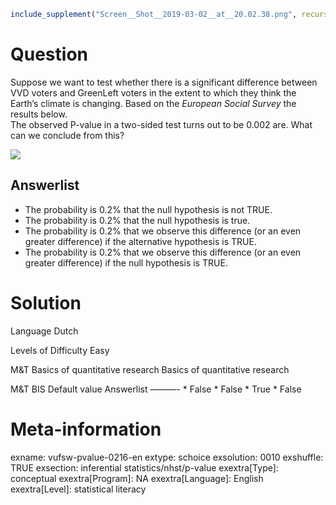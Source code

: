 ```r
include_supplement("Screen__Shot__2019-03-02__at__20.02.38.png", recursive = TRUE)
```

Question
========
Suppose we want to test whether there is a significant difference between VVD voters and GreenLeft voters in the extent to which they think the Earth's climate is changing. Based on the *European Social Survey* the results below.  
The observed P-value in a two-sided test turns out to be 0.002 are. What can we conclude from this?   
  
![](Screen__Shot__2019-03-02__at__20.02.38.png)

Answerlist
----------
* The probability is 0.2% that the null hypothesis is not TRUE.
* The probability is 0.2% that the null hypothesis is true.
* The probability is 0.2% that we observe this difference (or an even greater difference) if the alternative hypothesis is TRUE.
* The probability is 0.2% that we observe this difference (or an even greater difference) if the null hypothesis is TRUE.

Solution
========

Language Dutch

Levels of Difficulty Easy

M&T Basics of quantitative research Basics of quantitative research

M&T BIS Default value
Answerlist
----------
* False
* False
* True
* False

Meta-information
================
exname: vufsw-pvalue-0216-en
extype: schoice
exsolution: 0010
exshuffle: TRUE
exsection: inferential statistics/nhst/p-value
exextra[Type]: conceptual
exextra[Program]: NA
exextra[Language]: English
exextra[Level]: statistical literacy

